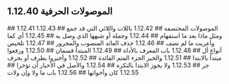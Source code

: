 ## 1.12.40 الموصولات الحرفية
<YouTube videoId='ZWF81PXOgH8' opts={opts} />
## 1.12.41 الموصولات المختصفة
<YouTube videoId='tPZk54iJRPU' opts={opts} />
## 1.12.42 باللات واللائي التي قد جمع
<YouTube videoId='fwIzkxlprxU' opts={opts} />
## 1.12.43 ومثل ماذا بعد ما استفهام
<YouTube videoId='gSDNIR6VFEA' opts={opts} />
## 1.12.44 وجملة أو شبهها الذي وصل به
<YouTube videoId='hxsbD4Ua0p0' opts={opts} />
## 1.12.45 أي كما وأعربت ما لم تضف
<YouTube videoId='oRBnOyRvfQ0' opts={opts} />
## 1.12.46 حذف العائد المنصوب والمجرور
<YouTube videoId='yxkra4wR_wE' opts={opts} />
## 1.12.47 تلخيص أنواع أل
<YouTube videoId='3yTJl4bBbrw' opts={opts} />
## 1.12.48 باب المعرف بالأداة
<YouTube videoId='mRX1D0GgNYk' opts={opts} />
## 1.12.49 المبتدأ قسمان
<YouTube videoId='h6i5Wp72aSE' opts={opts} />
## 1.12.50 ورفعوا مبتدأ بالابتدا
<YouTube videoId='P7KbQ1kYBtc' opts={opts} />
## 1.12.51 والخبر الجزء المتم الفائدة
<YouTube videoId='4HjkbWCkXvM' opts={opts} />
## 1.12.52 وأخبروا بظرف أو بحرف جر
<YouTube videoId='7j-PXtm1YdI' opts={opts} />
## 1.12.53 ولا يجوز الابتدا بالنكرة
<YouTube videoId='87yT_Md3XwA' opts={opts} />
## 1.12.54 والأصل في الأخبار أن تؤخرا
<YouTube videoId='SGOwrNi6tWw' opts={opts} />
## 1.12.55 كان وأخواتها
<YouTube videoId='frZz0TyxgIw' opts={opts} />
## 1.12.56 باب ما ولا وإن ولات
<YouTube videoId='jWcz9HW0KaA' opts={opts} />

